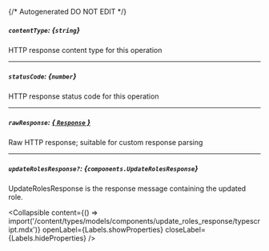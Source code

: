 {/* Autogenerated DO NOT EDIT  */}

##### `contentType`: *{`string`}*
HTTP response content type for this operation

---
##### `statusCode`: *{`number`}*
HTTP response status code for this operation

---
##### `rawResponse`: [*{ `Response` }*](https://developer.mozilla.org/en-US/docs/Web/API/Response)
Raw HTTP response; suitable for custom response parsing

---
##### `updateRolesResponse?`: *{`components.UpdateRolesResponse`}*
UpdateRolesResponse is the response message containing the updated role.

<Collapsible content={() => import('/content/types/models/components/update_roles_response/typescript.mdx')} openLabel={Labels.showProperties} closeLabel={Labels.hideProperties} />



